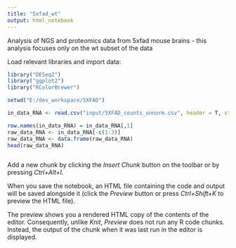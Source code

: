 ```yaml
---
title: "5xfad_wt"
output: html_notebook
---
```


Analysis of NGS and proteomics data from 5xfad mouse brains - this analysis focuses only on the wt subset of the data

Load relevant libraries and import data:

```r
library("DESeq2")
library("ggplot2")
library("RColorBrewer")

setwd("E:/dev_workspace/5XFAD")

in_data_RNA <- read.csv("input/5XFAD_counts_unnorm.csv", header = T, stringsAsFactors=FALSE)

row.names(in_data_RNA) = in_data_RNA[,1]
raw_data_RNA <- in_data_RNA[-c(1:3)]
raw_data_RNA <- data.frame(raw_data_RNA)
head(raw_data_RNA)
```


```r
```

Add a new chunk by clicking the *Insert Chunk* button on the toolbar or by pressing *Ctrl+Alt+I*.

When you save the notebook, an HTML file containing the code and output will be saved alongside it (click the *Preview* button or press *Ctrl+Shift+K* to preview the HTML file).

The preview shows you a rendered HTML copy of the contents of the editor. Consequently, unlike *Knit*, *Preview* does not run any R code chunks. Instead, the output of the chunk when it was last run in the editor is displayed.
